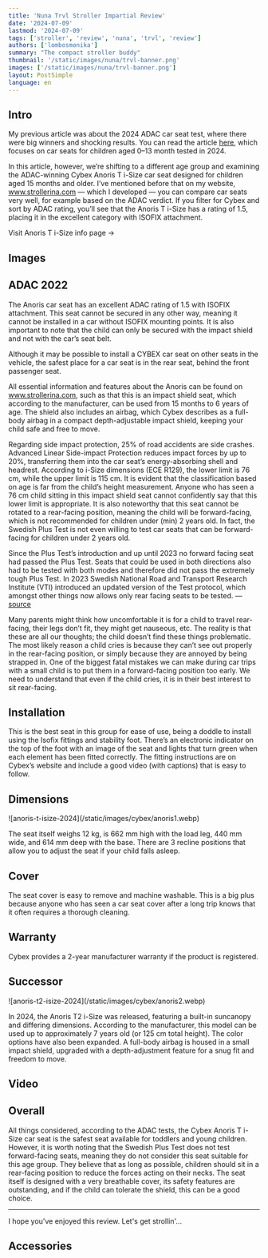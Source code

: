 ```yaml
---
title: 'Nuna Trvl Stroller Impartial Review'
date: '2024-07-09'
lastmod: '2024-07-09'
tags: ['stroller', 'review', 'nuna', 'trvl', 'review']
authors: ['lombosmonika']
summary: "The compact stroller buddy"
thumbnail: '/static/images/nuna/trvl-banner.png'
images: ['/static/images/nuna/trvl-banner.png']
layout: PostSimple
language: en
---
```


## Intro

My previous article was about the 2024 ADAC car seat test, where there were big winners and shocking results. You can read the article [here](https://www.strollerina.com/en/blog/en/blog/adac/2024-adac-test-bests-worsts-huge-fails-peg-perego-twist), which focuses on car seats for children aged 0–13 month tested in 2024.

In this article, however, we’re shifting to a different age group and examining the ADAC-winning Cybex Anoris T i-Size car seat designed for children aged 15 months and older. I’ve mentioned before that on my website, www.strollerina.com — which I developed — you can compare car seats very well, for example based on the ADAC verdict. If you filter for Cybex and sort by ADAC rating, you’ll see that the Anoris T i-Size has a rating of 1.5, placing it in the excellent category with ISOFIX attachment.

<div className="pt-4 xl:pt-8">
    <Link
        href={'https://www.strollerina.com/en/carseats/cybex/anoristi-size-2023'}
        className="text-primary hover:brightness-125 dark:hover:brightness-125"
        aria-label={'Anoris T i-Size info page'}
    >
        Visit Anoris T i-Size info page  &rarr;
    </Link>
</div>


<div className="invisible !h-0">

## Images

</div>

<BlogCarousel
    title="Images"
    id="anoristi-size-2023"
    type="carseat"
/>


## ADAC 2022

The Anoris car seat has an excellent ADAC rating of 1.5 with ISOFIX attachment. This seat cannot be secured in any other way, meaning it cannot be installed in a car without ISOFIX mounting points. It is also important to note that the child can only be secured with the impact shield and not with the car’s seat belt.

Although it may be possible to install a CYBEX car seat on other seats in the vehicle, the safest place for a car seat is in the rear seat, behind the front passenger seat.

All essential information and features about the Anoris can be found on www.strollerina.com, such as that this is an impact shield seat, which according to the manufacturer, can be used from 15 months to 6 years of age. The shield also includes an airbag, which Cybex describes as a full-body airbag in a compact depth-adjustable impact shield, keeping your child safe and free to move.

Regarding side impact protection, 25% of road accidents are side crashes. Advanced Linear Side-impact Protection reduces impact forces by up to 20%, transferring them into the car seat’s energy-absorbing shell and headrest. According to i-Size dimensions (ECE R129), the lower limit is 76 cm, while the upper limit is 115 cm. It is evident that the classification based on age is far from the child’s height measurement. Anyone who has seen a 76 cm child sitting in this impact shield seat cannot confidently say that this lower limit is appropriate. It is also noteworthy that this seat cannot be rotated to a rear-facing position, meaning the child will be forward-facing, which is not recommended for children under (min) 2 years old. In fact, the Swedish Plus Test is not even willing to test car seats that can be forward-facing for children under 2 years old.

Since the Plus Test’s introduction and up until 2023 no forward facing seat had passed the Plus Test. Seats that could be used in both directions also had to be tested with both modes and therefore did not pass the extremely tough Plus Test.
In 2023 Swedish National Road and Transport Research Institute (VTI) introduced an updated version of the Test protocol, which amongst other things now allows only rear facing seats to be tested. — [source](https://www.besafe.com/en/safety-tips/tests-awards/the-swedish-plus-test/)

Many parents might think how uncomfortable it is for a child to travel rear-facing, their legs don’t fit, they might get nauseous, etc. The reality is that these are all our thoughts; the child doesn’t find these things problematic. The most likely reason a child cries is because they can’t see out properly in the rear-facing position, or simply because they are annoyed by being strapped in. One of the biggest fatal mistakes we can make during car trips with a small child is to put them in a forward-facing position too early. We need to understand that even if the child cries, it is in their best interest to sit rear-facing.


## Installation

This is the best seat in this group for ease of use, being a doddle to install using the Isofix fittings and stability foot. There’s an electronic indicator on the top of the foot with an image of the seat and lights that turn green when each element has been fitted correctly. The fitting instructions are on Cybex’s website and include a good video (with captions) that is easy to follow.

## Dimensions

<div className="align-center flex flex-col justify-center gap-0 md:flex-row md:gap-4" key="gazelle-s2-cybex-review">
    ![anoris-t-isize-2024](/static/images/cybex/anoris1.webp)
</div>

The seat itself weighs 12 kg, is 662 mm high with the load leg, 440 mm wide, and 614 mm deep with the base. There are 3 recline positions that allow you to adjust the seat if your child falls asleep.



## Cover

The seat cover is easy to remove and machine washable. This is a big plus because anyone who has seen a car seat cover after a long trip knows that it often requires a thorough cleaning.


## Warranty

Cybex provides a 2-year manufacturer warranty if the product is registered.


## Successor

<div className="align-center flex flex-col justify-center gap-0 md:flex-row md:gap-4" key="gazelle-s2-cybex-review">
    ![anoris-t2-isize-2024](/static/images/cybex/anoris2.webp)
</div>

In 2024, the Anoris T2 i-Size was released, featuring a built-in suncanopy and differing dimensions. According to the manufacturer, this model can be used up to approximately 7 years old (or 125 cm total height). The color options have also been expanded.
A full-body airbag is housed in a small impact shield, upgraded with a depth-adjustment feature for a snug fit and freedom to move.


## Video

<div className="my-6">
    <YouTube youTubeId="to3r8H6RBk8" />
</div>



## Overall


All things considered, according to the ADAC tests, the Cybex Anoris T i-Size car seat is the safest seat available for toddlers and young children. However, it is worth noting that the Swedish Plus Test does not test forward-facing seats, meaning they do not consider this seat suitable for this age group. They believe that as long as possible, children should sit in a rear-facing position to reduce the forces acting on their necks. The seat itself is designed with a very breathable cover, its safety features are outstanding, and if the child can tolerate the shield, this can be a good choice.

---
I hope you've enjoyed this review. Let's get strollin'...


## Accessories 
<div className="my-6">
    <AmazonAccessoriesLinks id="0" type="stroller" />
</div>
